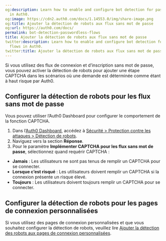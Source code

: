 ```yaml
---
og:description: Learn how to enable and configure bot detection for passwordless flows
  in Auth0.
og:image: https://cdn2.auth0.com/docs/1.14553.0/img/share-image.png
og:title: Ajouter la détection de robots aux flux sans mot de passe
og:url: https://auth0.com/docs/
permalink: bot-detection-passwordless-flows
title: Ajouter la détection de robots aux flux sans mot de passe
twitter:description: Learn how to enable and configure bot detection for passwordless
  flows in Auth0.
twitter:title: Ajouter la détection de robots aux flux sans mot de passe
---
```


Si vous utilisez des flux de connexion et d’inscription sans mot de passe, vous pouvez activer la détection de robots pour ajouter une étape CAPTCHA dans les scénarios où une demande est déterminée comme étant à haut risque par Auth0.



## Configurer la détection de robots pour les flux sans mot de passe

Vous pouvez utiliser l’Auth0 Dashboard pour configurer le comportement de la fonction CAPTCHA.

1. Dans l’[Auth0 Dashboard](https://manage.auth0.com/dashboard), accédez à [Sécurité > Protection contre les attaques > Détection de robots](https://manage.auth0.com/dashboard/#/security/attack-protection/bot-detection).
2. Naviguez vers la section **Réponse**.
3. Pour le paramètre **Implémenter CAPTCHA pour les flux sans mot de passe**, sélectionnez quand requérir CAPTCHA :

* **Jamais** : Les utilisateurs ne sont pas tenus de remplir un CAPTCHA pour se connecter.
* **Lorsque c’est risqué** : Les utilisateurs doivent remplir un CAPTCHA si la connexion présente un risque élevé.
* **Toujours** : Les utilisateurs doivent toujours remplir un CAPTCHA pour se connecter.

## Configurer la détection de robots pour les pages de connexion personnalisées

Si vous utilisez des pages de connexion personnalisées et que vous souhaitez configurer la détection de robots, veuillez lire [Ajouter la détection des robots aux pages de connexion personnalisées](/attack-protection/bot-detection/bot-detection-custom-login-pages).